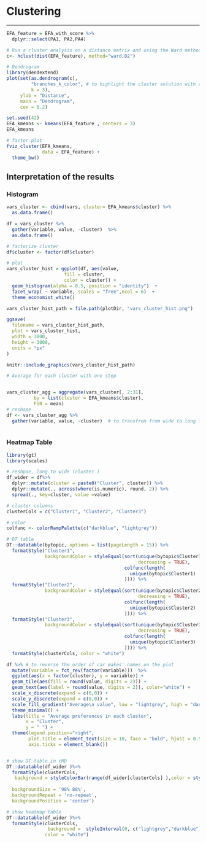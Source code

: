 # Clustering
***
```r
EFA_feature = EFA_with_score %>%
  dplyr::select(PA1, PA2,PA4)

# Run a cluster analysis on a distance matrix and using the Ward method
c<- hclust(dist(EFA_feature), method="ward.D2") 

# Dendrogram 
library(dendextend)
plot(set(as.dendrogram(c),  
         "branches_k_color", # to highlight the cluster solution with a color
         k = 3),
     ylab = "Distance",
     main = "Dendrogram",
     cex = 0.2)

set.seed(42)
EFA_kmeans <- kmeans(EFA_feature , centers = 3)
EFA_kmeans

# factor plot 
fviz_cluster(EFA_kmeans, 
             data = EFA_feature) + 
  theme_bw()

```

## Interpretation of the results
### Histogram
```r

vars_cluster <- cbind(vars, cluster= EFA_kmeans$cluster) %>%
  as.data.frame()

df = vars_cluster %>%
  gather(variable, value, -cluster)  %>%
  as.data.frame()

# factorize cluster 
df$cluster <- factor(df$cluster)

# plot
vars_cluster_hist = ggplot(df, aes(value, 
                     fill = cluster, 
                     color = cluster)) +
  geom_histogram(alpha = 0.5, position = "identity")  +
  facet_wrap( ~ variable, scales = "free",ncol = 6)  +
  theme_economist_white() 

vars_cluster_hist_path = file.path(plotDir, "vars_cluster_hist.png")

ggsave(
  filename = vars_cluster_hist_path,
  plot = vars_cluster_hist,
  width = 3000,
  height = 3000,
  units = "px"
)
```
```r
knitr::include_graphics(vars_cluster_hist_path)
```



```r
# Average for each cluster with one step


vars_cluster_agg = aggregate(vars_cluster[, 2:31],
          by = list(cluster = EFA_kmeans$cluster), 
          FUN = mean)
# reshape
df <- vars_cluster_agg %>% 
  gather(variable, value, -cluster)  # to transfrom from wide to long format
 
```

### Heatmap Table
```r
library(gt)
library(scales)

# reshpae, long to wide (cluster )
df_wider = df%>%
  dplyr::mutate(cluster = paste0("Cluster", cluster)) %>%
  dplyr::mutate(., across(where(is.numeric), round, 2)) %>%
  spread(., key=cluster, value =value)

# cluster columns
clusterCols = c("Cluster1", "Cluster2", "Cluster3")

# color
colfunc <- colorRampPalette(c("darkblue", "lightgrey"))

# DT table 
DT::datatable(bytopic, options = list(pageLength = 15)) %>%
  formatStyle("Cluster1",
              backgroundColor = styleEqual(sort(unique(bytopic$Cluster1),
                                                decreasing = TRUE),
                                           colfunc(length(
                                             unique(bytopic$Cluster1)
                                           )))) %>%
  formatStyle("Cluster2",
              backgroundColor = styleEqual(sort(unique(bytopic$Cluster2),
                                                decreasing = TRUE),
                                           colfunc(length(
                                             unique(bytopic$Cluster2)
                                           )))) %>%
  formatStyle("Cluster3",
              backgroundColor = styleEqual(sort(unique(bytopic$Cluster3),
                                                decreasing = TRUE),
                                           colfunc(length(
                                             unique(bytopic$Cluster3)
                                           )))) %>%
  formatStyle(clusterCols, color = "white")
```

```r
df %>% # to reverse the order of car makes' names on the plot
  mutate(variable = fct_rev(factor(variable)))  %>%
  ggplot(aes(x = factor(cluster), y = variable)) +
  geom_tile(aes(fill = round(value, digits = 2))) +
  geom_text(aes(label = round(value, digits = 2)), color="white") +
  scale_x_discrete(expand = c(0,0)) +
  scale_y_discrete(expand = c(0,0)) +
  scale_fill_gradient("Average\n value", low = "lightgrey", high = "darkblue") +
  theme_minimal() +
  labs(title = "Average preferences in each cluster",
       x = "Cluster",
       y = " ") + 
  theme(legend.position="right", 
        plot.title = element_text(size = 10, face = "bold", hjust = 0.5),
        axis.ticks = element_blank()) 


# show DT table in rMD
DT::datatable(df_wider )%>%
  formatStyle(clusterCols,
   background = styleColorBar(range(df_wider[clusterCols] ),color = styleInterval(cuts = 0, values = c("red","blue"))),
                                
  backgroundSize = '98% 88%',
  backgroundRepeat = 'no-repeat',
  backgroundPosition = 'center')

# show heatmap table
DT::datatable(df_wider )%>%
  formatStyle(clusterCols, 
               background =  styleInterval(0, c("lightgrey","darkblue")),
              color = "white")
```